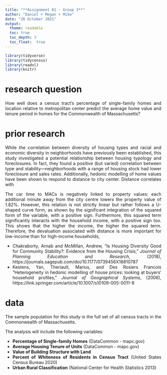 ```yaml
---
title: "**Assignment 01 - Group 3**"
author: "Daniel + Megan + Mike"
date: "26 October 2021"
output: 
  theme: readable
  toc: true
  toc_depth: 3
  toc_float:  true
---
```

<style>
body {
text-align: justify}
</style>


```r
library(tidyverse)
library(tidycensus)
library(readxl)
library(knitr)
```

# research question
How well does a census tract’s percentage of single-family homes and location relative to metropolitan center predict the average home value and tenure period in homes for the Commonwealth of Massachusetts?

# prior research
While the correlation between diversity of housing types and racial and economic diversity in	neighborhoods have previously been established, this study investigated a potential 	relationship between housing typology and foreclosures. In fact, they found a positive 
(but varied) correlation between type and stability—neighborhoods with a range of housing stock had lower foreclosure and sales rates.
Additionally, hedonic modelling of home values have been shown to respond to distance to city center. Distance  correlates with 



The car time to
MACs is negatively linked to property values: each additional minute away
from the city centre lowers the property value of 1.82%. However, this
relation is not strictly linear but rather follows a U-shaped curve form, as
shown by the significant integration of the squared form of the variable, with
a positive sign. Furthermore, this squared term significantly interacts with
the household income, with a positive sign too. This shows that the higher
the income, the higher the squared term. Therefore, the devaluation associated with distance is more important for low-income than for high-income
households,


- Chakraborty, Arnab and McMillan, Andrew, “Is Housing Diversity Good for Community Stability?: Evidence from the Housing Crisis,” *Journal of Planning Education and Research*, (2018), https://journals.sagepub.com/doi/10.1177/0739456X18810787
- Kestens, Yan,  Theriault, Marius, and Des Rosiers  Francois "Heterogeneity in hedonic modelling of house
prices: looking at buyers’ household profiles," *Journal of Geographical Systems*, (2006), https://link.springer.com/article/10.1007/s10109-005-0011-8

# data
The sample population for this study is the full set of all census tracts in the Commonwealth of Massachusetts. 

The analysis will include the following variables:

- **Percentage of Single-family Homes** (DataCommon - mapc.gov)
- **Average Housing Tenure of Units** (DataCommon - mapc.gov)
- **Value of Building Structure with Land**
- **Percent of Whiteness of Residents in Census Tract** (United States Census Bureau 2020)
- **Urban Rural Classification** (National Center for Health Statistics 2013)